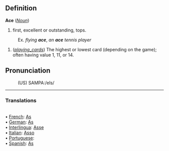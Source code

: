 ==Definition==
<b>Ace</b> (<i>[[Noun]]</i>)
# first, excellent or outstanding, tops.
:Ex. <i>flying <b>ace</b></i>, <i>an <b>ace</b> tennis player</i>
# (<i>[[playing_cards]]</i>) The highest or lowest card (depending on the game); often having value 1, 11, or 14.

==Pronunciation==
:(US) SAMPA:/eIs/

<HR> <P> <H3>Translations</H3>
<BR>• [[French]]: [[As]]
<BR>• [[German]]: [[As]]
<BR>• [[Interlingua]]: [[Asse]]<BR>
• [[Italian]]: [[Asso]]
<BR>• [[Portuguese]]: [[]]
<BR>• [[Spanish]]: [[As]]<BR>